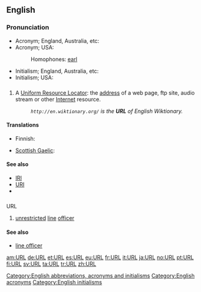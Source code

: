 ==English==

===Pronunciation===
* Acronym; England, Australia, etc: {{IPA|/ɜːl/}}
* Acronym; USA: {{IPA|/ɝl/}}
*: {{rhymes|ɜː(r)l}}
*: Homophones: [[earl]]
* Initialism; England, Australia, etc: {{IPA|/ˈjuːˌɑːˌrɛl/}}
* Initialism; USA: {{IPA|/ˈjuːˌɑːrˌɛl/}}

==={{initialism}}===
{{en-noun}}

# A [[Uniform Resource Locator]]: the [[address]] of a web page, ftp site, audio stream or other [[Internet]] resource.
#: ''<code><nowiki>http://en.wiktionary.org/</nowiki></code> is the '''URL''' of English Wiktionary.''

====Translations====
{{trans-top|URL}}
* Finnish: {{t-|fi|web-osoite}}
{{trans-mid}}
* [[Scottish Gaelic]]: {{t-|gd|seòladh-lìn|m|xs=Scottish Gaelic}}
{{trans-bottom}}

====See also====
* [[IRI]]
* [[URI]]
* {{pedialite}}

==={{abbreviation}}===
;URL

# {{US|military|nautical}} [[unrestricted]] [[line]] [[officer]]

====See also====
* [[line officer]]

[[Category:English abbreviations, acronyms and initialisms]]
[[Category:English acronyms]]
[[Category:English initialisms]]

[[am:URL]]
[[de:URL]]
[[et:URL]]
[[es:URL]]
[[eu:URL]]
[[fr:URL]]
[[it:URL]]
[[ja:URL]]
[[no:URL]]
[[pt:URL]]
[[fi:URL]]
[[sv:URL]]
[[ta:URL]]
[[tr:URL]]
[[zh:URL]]